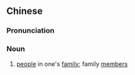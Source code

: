 {{also|家里人}}
==Chinese==
{{zh-forms|s=家里人|t2=家裏人|type=21}}

===Pronunciation===
{{zh-pron
|m=jiālǐrén,tl2=y
|c=gaa1 leoi5 jan4
|cat=n
}}

===Noun===
{{zh-noun}}

# [[people]] in one's [[family]]; family [[member]]s
#: {{zh-x|瞞 著[着]{zhe} 家裡人|to keep it a secret from one's '''family'''}}